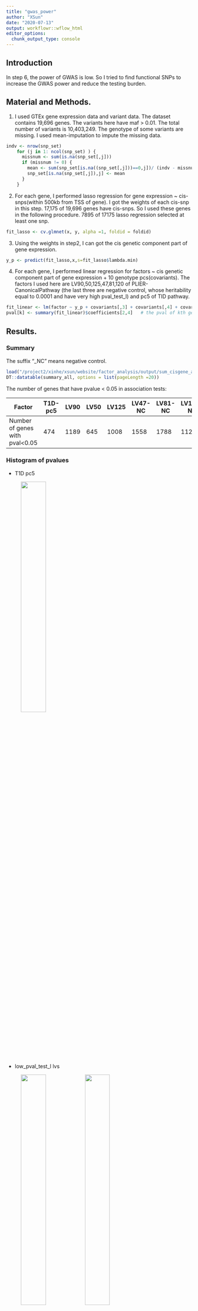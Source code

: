```yaml
---
title: "gwas_power"
author: "XSun"
date: "2020-07-13"
output: workflowr::wflow_html
editor_options:
  chunk_output_type: console
---
```


## Introduction

In step 6, the power of GWAS is low. So I tried to find functional SNPs to increase the GWAS power and reduce the testing burden.


## Material and Methods. 

1. I used GTEx gene expression data and variant data. The dataset contains 19,696 genes. The variants here have maf > 0.01. The total number of variants is 10,403,249. The genotype of some variants are missing. I used mean-imputation to impute the missing data.


```r
indv <- nrow(snp_set)
    for (j in 1: ncol(snp_set) ) {
      missnum <- sum(is.na(snp_set[,j]))
      if (missnum != 0) {
        mean <- sum(snp_set[is.na((snp_set[,j]))==0,j])/ (indv - missnum)
        snp_set[is.na(snp_set[,j]),j] <- mean 
      }
    }
```


2. For each gene, I performed lasso regression for gene expression ~ cis-snps(within 500kb from TSS of gene). I got the weights of each cis-snp in this step. 17,175 of 19,696 genes have cis-snps. So I used these genes in the following procedure.  7895 of 17175 lasso regression selected at least one snp.

```r
fit_lasso <- cv.glmnet(x, y, alpha =1, foldid = foldid)
```



3. Using the weights in step2, I can got the cis genetic component part of gene expression. 

```r
y_p <- predict(fit_lasso,x,s=fit_lasso$lambda.min)
```

4. For each gene, I performed linear regression for factors ~ cis genetic component part of gene expression + 10 genotype pcs(covariants). The factors I used here are LV90,50,125,47,81,120 of PLIER-CanonicalPathway (the last three are negative control, whose heritability equal to 0.0001 and have very high pval_test_l) and pc5 of TID pathway. 

```r
fit_linear <- lm(factor ~ y_p + covariants[,3] + covariants[,4] + covariants[,5]+ covariants[,6] + covariants[,7] + covariants[,8] + covariants[,9] + covariants[,10] + covariants[,11] + covariants[,12])
pval[k] <- summary(fit_linear)$coefficients[2,4]   # the pval of kth gene
```

## Results.


### Summary

The suffix "_NC" means negative control. 

```r
load("/project2/xinhe/xsun/website/factor_analysis/output/sum_cisgene_all.rdata")
DT::datatable(summary_all, options = list(pageLength =20))
```

The number of genes that have pvalue < 0.05 in association tests:

| Factor             | T1D-pc5    | LV90   | LV50  | LV125  | LV47-NC  | LV81-NC   | LV120-NC |
|--------------------|------|-----|-----|-----|-----|-----|-----|
| Number of genes with pval<0.05   | 474 | 1189 | 645 | 1008 | 1558 | 1788 | 1120 |


### Histogram of pvalues

- T1D pc5

<figure class="half">
    <img src="https://github.com/xsun1229/factor_analysis/raw/master/output/pv_h_t1dpc5.jpeg" width="40%">
</figure>

- low_pval_test_l lvs

<figure class="half">
    <img src="https://github.com/xsun1229/factor_analysis/raw/master/output/pv_h_lv90.jpeg" width="40%">
    <img src="https://github.com/xsun1229/factor_analysis/raw/master/output/pv_h_lv50.jpeg" width="40%">
    <img src="https://github.com/xsun1229/factor_analysis/raw/master/output/pv_h_lv125.jpeg" width="40%">
</figure>

- negative controls

<figure class="half">
    <img src="https://github.com/xsun1229/factor_analysis/raw/master/output/pv_h_lv47.jpeg" width="40%">
    <img src="https://github.com/xsun1229/factor_analysis/raw/master/output/pv_h_lv81.jpeg" width="40%">
    <img src="https://github.com/xsun1229/factor_analysis/raw/master/output/pv_h_lv120.jpeg" width="40%">
</figure>





